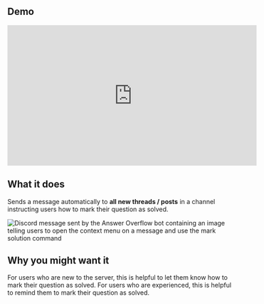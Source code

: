 
## Demo

<iframe
  width="560"
  height="315"
  src="https://www.youtube.com/embed/CY8mWM1LcT0?si=ucCNa63I33JoGZzq"
  title="YouTube video player"
  frameborder="0"
  allow="accelerometer; autoplay; clipboard-write; encrypted-media; gyroscope; picture-in-picture"
  allowfullscreen
>
</iframe>


## What it does

Sends a message automatically to **all new threads / posts** in a channel instructing users how to mark their question as solved.

![Discord message sent by the Answer Overflow bot containing an image telling users to open the context menu on a message and use the mark solution command](/images/mark-solution-instructions.png)

## Why you might want it

For users who are new to the server, this is helpful to let them know how to mark their question as solved. For users who are experienced, this is helpful to remind them to mark their question as solved.